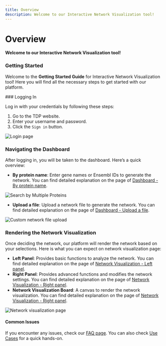 ```yaml
---
title: Overview
description: Welcome to our Interactive Network Visualization tool!
---
```



# Overview

**Welcome to our Interactive Network Visualization tool!**

### **Getting Started**

Welcome to the **Getting Started Guide** for Interactive Network Visualization tool! Here you will find all the necessary steps to get started with our platform.

<Steps>
### Logging In

Log in with your credentials by following these steps:

1. Go to the TDP website.
2. Enter your username and password.
3. Click the `Sign in` button.

![Login page](../../public/image/docs/login-page.png)

### Navigating the Dashboard

After logging in, you will be taken to the dashboard. Here’s a quick overview:

- **By protein name**: Enter gene names or Ensembl IDs to generate the network. You can find detailed explanation on the page of [Dashboard - By protein name](docs/dashboard/by-protein-name.mdx).

![Search by Multiple Proteins](../../public/image/docs/search-by-multiple-proteins.png)

- **Upload a file**: Upload a network file to generate the network. You can find detailed explanation on the page of [Dashboard - Upload a file](docs/dashboard/upload-a-file.mdx).

![Custom network file upload](../../public/image/docs/custom-network-file-upload.png)

### Rendering the Network Visualization

Once deciding the network, our platform will render the network based on your selections. Here is what you can expect on network visualization page:

- **Left Panel**: Provides basic functions to analyze the network. You can find detailed explanation on the page of [Network Visualization - Left panel](docs/network-visualization/left-panel.mdx).
- **Right Panel**: Provides advanced functions and modifies the network settings. You can find detailed explanation on the page of [Network Visualization - Right panel](docs/network-visualization/right-panel.mdx).
- **Network Visualization Board**: A canvas to render the network visualization. You can find detailed explanation on the page of [Network Visualization - Right panel](docs/network-visualization/network-visualization-board.mdx).

![Network visualization page](../../public/image/docs/network-visualization-page.png)

</Steps>

#### Common Issues

If you encounter any issues, check our [FAQ page](docs/faq.mdx). You can also check [Use Cases](docs/use-cases-and-short-help-videos.mdx) for a quick hands-on.
